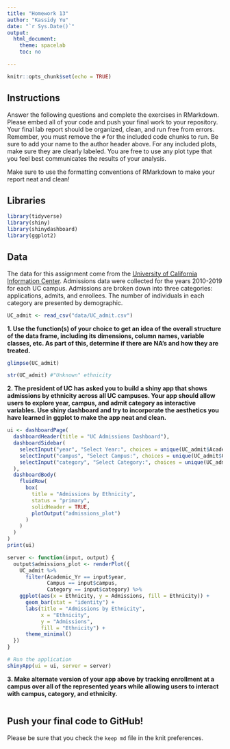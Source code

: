 ```yaml
---
title: "Homework 13"
author: "Kassidy Yu"
date: "`r Sys.Date()`"
output:
  html_document:
    theme: spacelab
    toc: no

---
```


```r
knitr::opts_chunk$set(echo = TRUE)
```

## Instructions
Answer the following questions and complete the exercises in RMarkdown. Please embed all of your code and push your final work to your repository. Your final lab report should be organized, clean, and run free from errors. Remember, you must remove the `#` for the included code chunks to run. Be sure to add your name to the author header above. For any included plots, make sure they are clearly labeled. You are free to use any plot type that you feel best communicates the results of your analysis.  

Make sure to use the formatting conventions of RMarkdown to make your report neat and clean!  

## Libraries
```r
library(tidyverse)
library(shiny)
library(shinydashboard)
library(ggplot2)
```

## Data
The data for this assignment come from the [University of California Information Center](https://www.universityofcalifornia.edu/infocenter). Admissions data were collected for the years 2010-2019 for each UC campus. Admissions are broken down into three categories: applications, admits, and enrollees. The number of individuals in each category are presented by demographic.  
```r
UC_admit <- read_csv("data/UC_admit.csv")
```

**1. Use the function(s) of your choice to get an idea of the overall structure of the data frame, including its dimensions, column names, variable classes, etc. As part of this, determine if there are NA's and how they are treated.**  
```r
glimpse(UC_admit)
```
```r
str(UC_admit) #"Unknown" ethnicity
```


**2. The president of UC has asked you to build a shiny app that shows admissions by ethnicity across all UC campuses. Your app should allow users to explore year, campus, and admit category as interactive variables. Use shiny dashboard and try to incorporate the aesthetics you have learned in ggplot to make the app neat and clean.**  
```r
ui <- dashboardPage(
  dashboardHeader(title = "UC Admissions Dashboard"),
  dashboardSidebar(
    selectInput("year", "Select Year:", choices = unique(UC_admit$Academic_Yr)),
    selectInput("campus", "Select Campus:", choices = unique(UC_admit$Campus)),
    selectInput("category", "Select Category:", choices = unique(UC_admit$Category))
  ),
  dashboardBody(
    fluidRow(
      box(
        title = "Admissions by Ethnicity",
        status = "primary",
        solidHeader = TRUE,
        plotOutput("admissions_plot")
      )
    )
  )
)
print(ui)

server <- function(input, output) {
  output$admissions_plot <- renderPlot({
    UC_admit %>%
      filter(Academic_Yr == input$year,
             Campus == input$campus,
             Category == input$category) %>%
    ggplot(aes(x = Ethnicity, y = Admissions, fill = Ethnicity)) +
      geom_bar(stat = "identity") +
      labs(title = "Admissions by Ethnicity",
           x = "Ethnicity",
           y = "Admissions",
           fill = "Ethnicity") +
      theme_minimal()
  })
}

# Run the application
shinyApp(ui = ui, server = server)
```


**3. Make alternate version of your app above by tracking enrollment at a campus over all of the represented years while allowing users to interact with campus, category, and ethnicity.**
```r

```


## Push your final code to GitHub!
Please be sure that you check the `keep md` file in the knit preferences. 